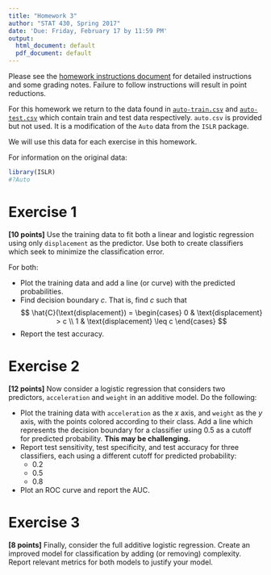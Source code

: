 ---
title: "Homework 3"
author: "STAT 430, Spring 2017"
date: 'Due: Friday, February 17 by 11:59 PM'
output:
  html_document: default
  pdf_document: default
---

Please see the [homework instructions document]() for detailed instructions and some grading notes. Failure to follow instructions will result in point reductions.

For this homework we return to the data found in [`auto-train.csv`](auto-train.csv) and [`auto-test.csv`](auto-test.csv) which contain train and test data respectively. `auto.csv` is provided but not used. It is a modification of the `Auto` data from the `ISLR` package. 

We will use this data for each exercise in this homework.

For information on the original data:

```{r}
library(ISLR)
#?Auto
```


# Exercise 1

**[10 points]** Use the training data to fit both a linear and logistic regression using only `displacement` as the predictor. Use both to create classifiers which seek to minimize the classification error.

For both:

- Plot the training data and add a line (or curve) with the predicted probabilities.
- Find decision boundary $c$. That is, find $c$ such that
$$
\hat{C}(\text{displacement}) = 
\begin{cases} 
      0 & \text{displacement} > c \\
      1 & \text{displacement} \leq c 
   \end{cases}
$$
- Report the test accuracy.


# Exercise 2

**[12 points]** Now consider a logistic regression that considers two predictors, `acceleration` and `weight` in an additive model. Do the following:

- Plot the training data with `acceleration` as the $x$ axis, and `weight` as the $y$ axis, with the points colored according to their class. Add a line which represents the decision boundary for a classifier using 0.5 as a cutoff for predicted probability. **This may be challenging.**
- Report test sensitivity, test specificity, and test accuracy for three classifiers, each using a different cutoff for predicted probability:
    - 0.2
    - 0.5
    - 0.8
- Plot an ROC curve and report the AUC.








# Exercise 3

**[8 points]** Finally, consider the full additive logistic regression. Create an improved model for classification by adding (or removing) complexity. Report relevant metrics for both models to justify your model.


